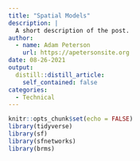 ```yaml
---
title: "Spatial Models"
description: |
  A short description of the post.
author:
  - name: Adam Peterson
    url: https://apetersonsite.org
date: 08-26-2021
output:
  distill::distill_article:
    self_contained: false
categories:
  - Technical
---
```



```r
knitr::opts_chunk$set(echo = FALSE)
library(tidyverse)
library(sf)
library(sfnetworks)
library(brms)
```



